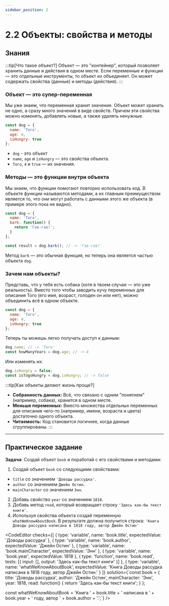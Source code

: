 ```yaml
---
sidebar_position: 2
---
```



# 2.2 Объекты: свойства и методы

## Знания

:::tip[Что такое объект?]
Объект — это "контейнер", который позволяет хранить данные и действия в одном месте. Если переменные и функции — это отдельные инструменты, то объект их объединяет. Он может содержать свойства (данные) и методы (действия).
:::

### **Объект — это супер-переменная**

Мы уже знаем, что переменная хранит значение. Объект может хранить не одно, а сразу много значений в виде свойств. Причем эти свойства можно изменять, добавлять новые, а также удалять ненужные.

```javascript
const dog = {
  name: 'Того',
  age: 4,
  isHungry: true
};
```

- `dog` - это объект
- `name`, `age` и `isHungry` — это свойства объекта.
- `Того`, `4` и `true` — их значения.

### **Методы — это функции внутри объекта**

Мы знаем, что функции помогают повторно использовать код. В объекте функции называются методами, а их главным преимуществом является то, что они могут работать с данными этого же объекта (в примере этого пока не видно).

```javascript
const dog = {
  name: 'Того',
  bark: function() {
    return 'Гав-гав!';
  }
};

const result = dog.bark(); // -> 'Гав-гав!'
```

Метод `bark` — это обычная функция, но теперь она является частью объекта `dog`.

### **Зачем нам объекты?**

Представь, что у тебя есть собака (хотя в твоем случае — это уже реальность). Вместо того чтобы заводить кучу переменных для описания Того (его имя, возраст, голоден он или нет), можно объединить всё в одном объекте.

```javascript
const dog = {
  name: 'Того',
  age: 4,
  isHungry: true
};
```

Теперь ты можешь легко получать доступ к данным:

```javascript
dog.name; // -> 'Того'
const howManyYears = dog.age; // -> 4
```

Или изменять их:

```javascript
dog.isHungry = false;
const isTogoHungry = dog.isHungry; // -> false
```

:::tip[Как объекты делают жизнь проще?]
- **Собранность данных:** Всё, что связано с одним "понятием" (например, собака), хранится в одном месте.
- **Меньше переменных:** Вместо множества отдельных переменных для описания чего-то (например, имени, возраста и цвета) достаточно одного объекта.
- **Читаемость:** Код становится логичнее, когда данные сгруппированы.
:::

---

## Практическое задание

__Задача__: Создай объект `book` и поработай с его свойствами и методами:

1. Создай объект `book` со следующими свойствами:
- `title` со значением `'Доводы рассудка'`.
- `author` со значением `Джейн Остин`.
- `mainCharacter` со значением `Энн`.
2. Добавь свойство `year` со значением `1818`.
3. Добавь метод `read`, который возвращает строку `'Здесь как-бы текст книги'`.
4. Используя свойства объекта создай переменную `whatWeKnowAboutBook`. В результате должна получится строка:
`'Книга Доводы рассудка написана в 1818 году, автор Джейн Остин'`

<CodeEditor
    checks={[
        { type: 'variable', name: 'book.title', expectedValue: 'Доводы рассудка' },
        { type: 'variable', name: 'book.author', expectedValue: 'Джейн Остин' },
        { type: 'variable', name: 'book.mainCharacter', expectedValue: 'Энн' },
        { type: 'variable', name: 'book.year', expectedValue: 1818 },
        { type: 'function', name: 'book.read', tests: [{ input: [], output: 'Здесь как-бы текст книги' }] },
        { type: 'variable', name: 'whatWeKnowAboutBook', expectedValue: 'Книга Доводы рассудка написана в 1818 году, автор Джейн Остин.' }
    ]}
    solution={`const book = {
      title: 'Доводы рассудка',
      author: 'Джейн Остин',
      mainCharacter: 'Энн',
      year: 1818,
      read: function() {
            return 'Здесь как-бы текст книги';
      }
};

const whatWeKnowAboutBook = 'Книга ' + book.title + ' написана в ' + book.year + ' году, автор ' + book.author + '.';`}
/>
